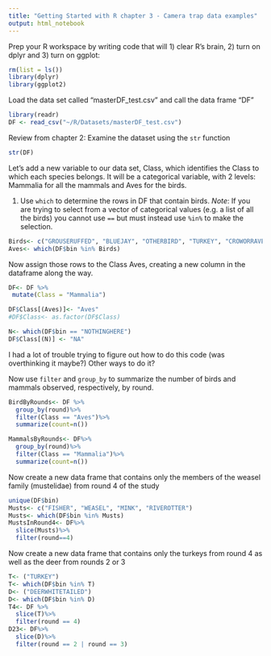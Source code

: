 ```yaml
---
title: "Getting Started with R chapter 3 - Camera trap data examples"
output: html_notebook
---
```


Prep your R workspace by writing code that will 1) clear R's brain, 2) turn on dplyr and 3) turn on ggplot:

```r
rm(list = ls())
library(dplyr)
library(ggplot2)
```
Load the data set called "masterDF_test.csv" and call the data frame "DF"

```r
library(readr)
DF <- read_csv("~/R/Datasets/masterDF_test.csv")
```
Review from chapter 2: Examine the dataset using the `str` function 
```r
str(DF)
```
Let's add a new variable to our data set, Class, which identifies the Class to which each species belongs. It will be a categorical variable, with 2 levels: Mammalia for all the mammals and Aves for the birds.  


1. Use `which` to determine the rows in DF that contain birds. *Note*: If  you are trying to select from a vector of categorical values (e.g. a list of all the birds) you cannot use `==` but must instead use `%in%` to make the selection.
```r
Birds<- c("GROUSERUFFED", "BLUEJAY", "OTHERBIRD", "TURKEY", "CROWORRAVEN", "OWL", "GOOSEWILD")
Aves<- which(DF$bin %in% Birds)
```
Now assign those rows to the Class Aves, creating a new column in the dataframe along the way.
```r
DF<- DF %>%
 mutate(Class = "Mammalia")

DF$Class[(Aves)]<- "Aves"
#DF$Class<- as.factor(DF$Class)

N<- which(DF$bin == "NOTHINGHERE")
DF$Class[(N)] <- "NA"
```
I had a lot of trouble trying to figure out how to do this code (was overthinking it maybe?)
Other ways to do it?

Now use `filter` and `group_by` to summarize the number of birds and mammals observed, respectively, by round. 

```r
BirdByRounds<- DF %>%
  group_by(round)%>%
  filter(Class == "Aves")%>%
  summarize(count=n())

MammalsByRounds<- DF%>%
  group_by(round)%>%
  filter(Class == "Mammalia")%>%
  summarize(count=n())
```

Now create a new data frame that contains only the members of the weasel family (mustelidae) from round 4 of the study

```r
unique(DF$bin)
Musts<- c("FISHER", "WEASEL", "MINK", "RIVEROTTER")
Musts<- which(DF$bin %in% Musts)
MustsInRound4<- DF%>%
  slice(Musts)%>%
  filter(round==4)

```

Now create a new data frame that contains only the turkeys from round 4 as well as the deer from rounds 2 or 3
```r
T<- ("TURKEY")
T<- which(DF$bin %in% T)
D<- ("DEERWHITETAILED")
D<- which(DF$bin %in% D)
T4<- DF %>%
  slice(T)%>%
  filter(round == 4)
D23<- DF%>%
  slice(D)%>%
  filter(round == 2 | round == 3)
```




